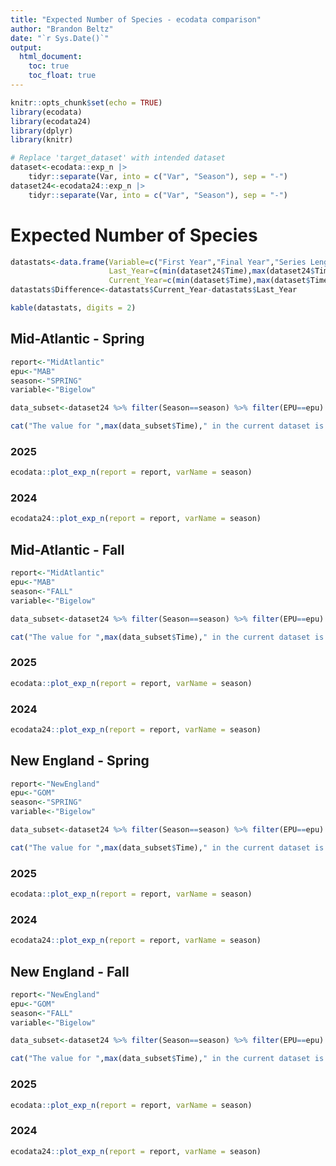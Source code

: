 ```yaml
---
title: "Expected Number of Species - ecodata comparison"
author: "Brandon Beltz"
date: "`r Sys.Date()`"
output:
  html_document:
    toc: true
    toc_float: true
---
```


```r
knitr::opts_chunk$set(echo = TRUE)
library(ecodata)
library(ecodata24)
library(dplyr)
library(knitr)

# Replace 'target_dataset' with intended dataset
dataset<-ecodata::exp_n |>
    tidyr::separate(Var, into = c("Var", "Season"), sep = "-")
dataset24<-ecodata24::exp_n |>
    tidyr::separate(Var, into = c("Var", "Season"), sep = "-")
```

# Expected Number of Species
```r
datastats<-data.frame(Variable=c("First Year","Final Year","Series Length","Minimum Value","Year of Min","Maximum Value","Year of Max","Mean Value","Median Value"),
                      Last_Year=c(min(dataset24$Time),max(dataset24$Time),max(dataset24$Time)-min(dataset24$Time),min(dataset24$Value, na.rm = T),dataset24 %>% filter(Value==min(dataset24$Value, na.rm = T)) %>% pull(Time),max(dataset24$Value, na.rm = T),dataset24 %>% filter(Value==max(dataset24$Value, na.rm = T)) %>% pull(Time),mean(dataset24$Value, na.rm = T),median(dataset24$Value, na.rm = T)),
                      Current_Year=c(min(dataset$Time),max(dataset$Time),max(dataset$Time)-min(dataset$Time),min(dataset$Value, na.rm = T),dataset %>% filter(Value==min(dataset$Value, na.rm = T)) %>% pull(Time),max(dataset$Value, na.rm = T),dataset %>% filter(Value==max(dataset$Value, na.rm = T)) %>% pull(Time),mean(dataset$Value, na.rm = T),median(dataset$Value, na.rm = T)))
datastats$Difference<-datastats$Current_Year-datastats$Last_Year

kable(datastats, digits = 2)
```

## Mid-Atlantic - Spring
```r
report<-"MidAtlantic"
epu<-"MAB"
season<-"SPRING"
variable<-"Bigelow"

data_subset<-dataset24 %>% filter(Season==season) %>% filter(EPU==epu)

cat("The value for ",max(data_subset$Time)," in the current dataset is ",dataset %>% filter(Season==season) %>% filter(EPU==epu) %>% filter(Var==variable) %>% filter(Time==max(data_subset$Time)) %>% pull(Value),". The value for ",max(data_subset$Time)," in last year's dataset was ",dataset24 %>% filter(Season==season) %>% filter(EPU==epu) %>% filter(Var==variable) %>% filter(Time==max(data_subset$Time)) %>% pull(Value),". These values differ by ",(dataset %>% filter(Season==season) %>% filter(EPU==epu) %>% filter(Var==variable) %>% filter(Time==max(data_subset$Time)) %>% pull(Value)-dataset24 %>% filter(Season==season) %>% filter(EPU==epu) %>% filter(Var==variable) %>% filter(Time==max(data_subset$Time)) %>% pull(Value)),".")
```

### 2025
```r
ecodata::plot_exp_n(report = report, varName = season)
```

### 2024
```r
ecodata24::plot_exp_n(report = report, varName = season)
```

## Mid-Atlantic - Fall
```r
report<-"MidAtlantic"
epu<-"MAB"
season<-"FALL"
variable<-"Bigelow"

data_subset<-dataset24 %>% filter(Season==season) %>% filter(EPU==epu)

cat("The value for ",max(data_subset$Time)," in the current dataset is ",dataset %>% filter(Season==season) %>% filter(EPU==epu) %>% filter(Var==variable) %>% filter(Time==max(data_subset$Time)) %>% pull(Value),". The value for ",max(data_subset$Time)," in last year's dataset was ",dataset24 %>% filter(Season==season) %>% filter(EPU==epu) %>% filter(Var==variable) %>% filter(Time==max(data_subset$Time)) %>% pull(Value),". These values differ by ",(dataset %>% filter(Season==season) %>% filter(EPU==epu) %>% filter(Var==variable) %>% filter(Time==max(data_subset$Time)) %>% pull(Value)-dataset24 %>% filter(Season==season) %>% filter(EPU==epu) %>% filter(Var==variable) %>% filter(Time==max(data_subset$Time)) %>% pull(Value)),".")
```

### 2025
```r
ecodata::plot_exp_n(report = report, varName = season)
```

### 2024
```r
ecodata24::plot_exp_n(report = report, varName = season)
```

## New England - Spring
```r
report<-"NewEngland"
epu<-"GOM"
season<-"SPRING"
variable<-"Bigelow"

data_subset<-dataset24 %>% filter(Season==season) %>% filter(EPU==epu)

cat("The value for ",max(data_subset$Time)," in the current dataset is ",dataset %>% filter(Season==season) %>% filter(EPU==epu) %>% filter(Var==variable) %>% filter(Time==max(data_subset$Time)) %>% pull(Value),". The value for ",max(data_subset$Time)," in last year's dataset was ",dataset24 %>% filter(Season==season) %>% filter(EPU==epu) %>% filter(Var==variable) %>% filter(Time==max(data_subset$Time)) %>% pull(Value),". These values differ by ",(dataset %>% filter(Season==season) %>% filter(EPU==epu) %>% filter(Var==variable) %>% filter(Time==max(data_subset$Time)) %>% pull(Value)-dataset24 %>% filter(Season==season) %>% filter(EPU==epu) %>% filter(Var==variable) %>% filter(Time==max(data_subset$Time)) %>% pull(Value)),".")
```

### 2025
```r
ecodata::plot_exp_n(report = report, varName = season)
```

### 2024
```r
ecodata24::plot_exp_n(report = report, varName = season)
```

## New England - Fall
```r
report<-"NewEngland"
epu<-"GOM"
season<-"FALL"
variable<-"Bigelow"

data_subset<-dataset24 %>% filter(Season==season) %>% filter(EPU==epu)

cat("The value for ",max(data_subset$Time)," in the current dataset is ",dataset %>% filter(Season==season) %>% filter(EPU==epu) %>% filter(Var==variable) %>% filter(Time==max(data_subset$Time)) %>% pull(Value),". The value for ",max(data_subset$Time)," in last year's dataset was ",dataset24 %>% filter(Season==season) %>% filter(EPU==epu) %>% filter(Var==variable) %>% filter(Time==max(data_subset$Time)) %>% pull(Value),". These values differ by ",(dataset %>% filter(Season==season) %>% filter(EPU==epu) %>% filter(Var==variable) %>% filter(Time==max(data_subset$Time)) %>% pull(Value)-dataset24 %>% filter(Season==season) %>% filter(EPU==epu) %>% filter(Var==variable) %>% filter(Time==max(data_subset$Time)) %>% pull(Value)),".")
```

### 2025
```r
ecodata::plot_exp_n(report = report, varName = season)
```

### 2024
```r
ecodata24::plot_exp_n(report = report, varName = season)
```
